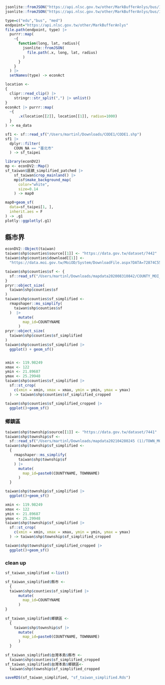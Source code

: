 
```r
jsonlite::fromJSON("https://api.nlsc.gov.tw/other/MarkBufferAnlys/bus/121.3655983/24.9561655/1000") -> xx
jsonlite::fromJSON("https://api.nlsc.gov.tw/other/MarkBufferAnlys/bus/121.6241204/25.0478384/1000") -> yy
```

```r
type=c("edu","bus", "med")
endpoint="https://api.nlsc.gov.tw/other/MarkBufferAnlys"
file.path(endpoint, type) |>
  purrr::map(
    ~{
      function(long, lat, radius){
        jsonlite::fromJSON(
          file.path(.x, long, lat, radius)
        )
      }
    }
  ) |>
  setNames(type) -> econAct

location <- 
{
  clipr::read_clip() |>
    stringr::str_split(",") |> unlist() 
}
econAct |> purrr::map(
  ~{
      .x(location[[2]], location[[1]], radius=1000)
  }
) -> ea_data

```

```r
sf1 <- sf::read_sf("/Users/martinl/Downloads/CODE1/CODE1.shp")
sf1 |>
  dplyr::filter(
    COUN_NA == "臺北市"
  ) -> sf_taipei

library(econDV2)
mp <- econDV2::Map()
sf_taiwan$區鎮_simplified_patched |>
    sf_taiwan$crop_mainland() |>
    mp$sf$make_background_map(
      color="white",
      size=0.14
    ) -> map0

map0+geom_sf(
  data=sf_taipei[1, ],
  inherit.aes = F
) -> .g1
plotly::ggplotly(.g1)
```

## 縣市界

```r
econDV2::Object(taiwan)
taiwan$shp$counties$source[[1]] <- "https://data.gov.tw/dataset/7442"
taiwan$shp$counties$download[[1]] <- 
  "https://data.moi.gov.tw/MoiOD/System/DownloadFile.aspx?DATA=72874C55-884D-4CEA-B7D6-F60B0BE85AB0"

taiwan$shp$counties$sf <- {
  sf::read_sf("/Users/martinl/Downloads/mapdata202008310842/COUNTY_MOI_1090820.shp")
}
pryr::object_size(
  taiwan$shp$counties$sf
)
taiwan$shp$counties$sf_simplified <- 
  rmapshaper::ms_simplify(
    taiwan$shp$counties$sf
  )  |> 
      mutate(
        map_id=COUNTYNAME
      ) 
pryr::object_size(
  taiwan$shp$counties$sf_simplified
)
taiwan$shp$counties$sf_simplified |>
  ggplot() + geom_sf()


xmin <- 119.98249
xmax <- 122
ymin <- 21.89687
ymax <- 25.29948
taiwan$shp$counties$sf_simplified |>
  sf::st_crop(
    c(xmin = xmin, xmax = xmax, ymin = ymin, ymax = ymax)
  ) -> taiwan$shp$counties$sf_simplified_cropped

taiwan$shp$counties$sf_simplified_cropped |>
  ggplot()+geom_sf()
```

### 鄉鎮區

```r
taiwan$shp$township$source[[1]] <- "https://data.gov.tw/dataset/7441"
taiwan$shp$township$sf <-
  sf::read_sf("/Users/martinl/Downloads/mapdata202104280245 (1)/TOWN_MOI_1100415.shp")
taiwan$shp$township$sf_simplified <- 
  {
    rmapshaper::ms_simplify(
      taiwan$shp$township$sf
    ) |>
      mutate(
        map_id=paste0(COUNTYNAME, TOWNNAME)
      )
  }

taiwan$shp$township$sf_simplified |>
  ggplot()+geom_sf()

xmin <- 119.98249
xmax <- 122
ymin <- 21.89687
ymax <- 25.29948
taiwan$shp$township$sf_simplified |>
  sf::st_crop(
    c(xmin = xmin, xmax = xmax, ymin = ymin, ymax = ymax)
  ) -> taiwan$shp$township$sf_simplified_cropped

taiwan$shp$township$sf_simplified_cropped |>
  ggplot()+geom_sf()
```

### clean up

```r
sf_taiwan_simplified <-list()

sf_taiwan_simplified$縣市 <-
  {
  taiwan$shp$counties$sf_simplified |> 
      mutate(
        map_id=COUNTYNAME
      ) 
}
  
sf_taiwan_simplified$鄉鎮區 <-
  {
    taiwan$shp$township$sf |>
      mutate(
        map_id=paste0(COUNTYNAME, TOWNNAME)
      )
  }
  
sf_taiwan_simplified$台灣本島$縣市 <-
  taiwan$shp$counties$sf_simplified_cropped
sf_taiwan_simplified$台灣本島$鄉鎮區<-
  taiwan$shp$township$sf_simplified_cropped

saveRDS(sf_taiwan_simplified, "sf_taiwan_simplified.Rds")

```

